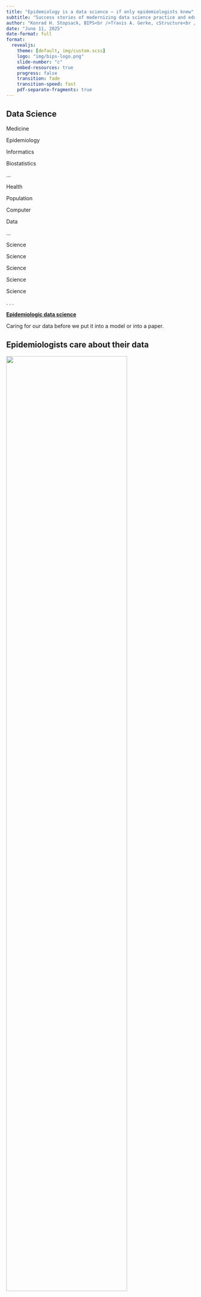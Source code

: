 ```yaml
---
title: "Epidemiology is a data science – if only epidemiologists knew"
subtitle: "Success stories of modernizing data science practice and education in epidemiology"
author: "Konrad H. Stopsack, BIPS<br />Travis A. Gerke, cStructure<br />Emily Riederer, Capital One<br />Malcolm Barrett, Stanford University"
date: "June 11, 2025"
date-format: full
format: 
  revealjs:
    theme: [default, img/custom.scss]
    logo: "img/bips-logo.png"
    slide-number: "c"
    embed-resources: true
    progress: false
    transition: fade
    transition-speed: fast
    pdf-separate-fragments: true
---
```


## Data Science

:::: {layout-ncol=5}

::: {.left}

Medicine

Epidemiology

Informatics

Biostatistics 

...

:::

::: {.left2}

:::


::: {.middle .align-right}

Health 

Population

Computer

Data

...

:::

::: {.middle2 .blue}

Science

Science

Science

Science

Science


:::

::: {.right}

:::

::::

. . .


[**Epidemiologic data science**](.blue)

Caring for our data before we put it into a model or into a paper.


## Epidemiologists care about their data

![](img/Rothman Cutter 2014.png){width=80%}

. . .

![](img/Rothman EJE 2017.png){width=50%}

::: {.aside}
Cutter Lecture, Harvard School of Public Health, December 2014
:::

## Welcome to this SER session!

:::: {.columns}
::: {.column}
![](img/headshot-konrad.jpg){width=120 height=120}

Konrad Stopsack (BIPS)  
*Epidemiologic research*

**Table creation**
:::

::: {.column .fragment}
![](img/headshot-travis.jpg){width=120 height=120}

Travis Gerke (PCCTC/cStructure)  
*Clinical trials/Startup*

**DAG/LLM-based causal workflows**
:::
::::

. . .

:::: {.columns}
::: {.column}
![](img/headshot-emily.jpg){width=120 height=120}

Emily Riederer (Capital One)  
*Finance*

**Project organization and workflows**
:::

::: {.column .fragment}
![](img/headshot-malcolm.png){width=120 height=120}

Malcolm Barrett (Stanford)  
*Research/programming*

**Code review**
:::
::::

## Slido

# Use Case 1<br />No more hand-typed numbers -- Epidemiologic results tables in 2025

Konrad H. Stopsack

Professor and Chair, Department of Epidemiologic Methods and Etiologic Research  
Leibniz Institute for Prevention Research and Epidemiology -- BIPS  
Bremen, Germany

I have no relevant financial relationships to disclose.



## How do our analyses produce results? 

1. Write code in a text editor
![](img/cribriform1.png){.absolute right=20 top=80 width=400}

::: {.fragment fragment-index=2}
2. Submit code to a server that houses the data
:::

::: {.fragment fragment-index=3}
3. Receive a log file containing the results
![](img/cribriform2.png){.absolute right=30 bottom=200 width=400}
:::

::: {.fragment fragment-index=4}
4. Type the results into Word
![](img/cribriform3.png){.absolute height=250 bottom=100 left=35}
:::

::: aside
Elfandy *et al. Mol Cancer Res* 2019
:::

##

:::: {.columns}
::: {.column}

### This process is such a pain<br />&nbsp;

::: {.incremental}
1. It is unclear which data were read in and which code produced which result
2. Numbers are manually transcribed and rounded
3. Even the tiniest change to the analysis requires redoing many manual steps
:::

:::

::: {.column .fragment}

### Creating epidemiologic results tables, 2025: Wish list

::: {.incremental}
1. Descriptive and inferential results should go hand-in-hand
2. Code should produce a publication-ready table
3. Sensitivity analyses should be easy and quick
:::

:::
::::

. . .

***Let us make creating epidemiologic results tables easy, reproducible, and fun!***


## Example data built into R

`data(flchain, package = "survival")`

Monoclonal gammopathy of unclear significance (MGUS) and mortality, Olmsted County, MN, 1995--2003

::: aside
Kyle R *et al.* Prevalence of monoclonal gammopathy of undetermined significance. *N Engl J Med.* 2006.

Dispenzieri A *et al.* Use of nonclonal serum immunoglobulin free light chains to predict overall survival in the general population. *Mayo Clin Proc.* 2012.
:::

```r
#| echo: false
library(tidyverse)
library(labelled)
data(flchain, package = "survival")
flchain <- flchain |> 
  as_tibble() |> 
  mutate(
    futime = futime / 365.25,
    mgus_factor = factor(
      mgus, 
      levels = 0:1, 
      labels = c("No MGUS", "MGUS")
    ),
    women = sex == "F",
    age_group = case_when(
      age < 65 ~ 
        "50-<65",
      age >= 65 & 
        age < 80 ~ 
        "65-80",
      age >= 80 ~ 
        "80+"
    ),
    age10 = age / 10
  ) |> 
  select(-flc.grp) |> 
  rename(sample_yr = sample.yr) |> 
  set_variable_labels(
    women = "Women",
    mgus_factor = "MGUS status",
    age_group = "Age at inclusion, years"
  )
set.seed(123)
```

```r
flchain |> 
  slice(1:10) |> 
  select(age, sex, sample_yr, creatinine, mgus_factor, futime, death) |> 
  mutate(futime = format(round(futime, digits = 2), nsmall = 2)) |> 
  rifttable::rt_gt()
```

<center>... plus `r nrow(flchain)-10` additional observations.</center>

## Creating epidemiologic results tables, 2025

```r
#| echo: true
#| output-location: fragment
library(rifttable)

tribble(
  ~type,         ~label,
  "total",       "Participants",
  "events/time", "Deaths/person-years",
  "cuminc",      "10-year risk",
  "cumincratio", "10-year risk ratio (95% CI)",
  "hr",          "Hazard ratio (95% CI)"
) |> 
  mutate(
    exposure = "mgus_factor",
    event = "death",
    time = "futime",
    arguments = list(list(timepoint = 10))
  ) |> 
  rifttable(data = flchain) |> 
  rt_gt()
```

## Sensitivity analyses made easy {.smaller}

```r
#| echo: true
#| output-location: column-fragment
tribble(
  ~type,          ~label,
  "events/total", "Deaths/participants",
  "hr",           "Hazard ratio (95% CI)"
) |> 
  mutate(
    exposure = "mgus_factor",
    event = "death",
    time = "futime"
  ) |> 
  rifttable(data = flchain) |> 
  rt_gt()
```

. . .

```r
#| echo: true
#| output-location: column-fragment
#| code-line-numbers: "2,4-6"
tribble(
  ~type,          ~label,                      ~confounders,
  "events/total", "Deaths/participants",       "",
  "hr",           "Hazard ratio (95% CI)",     "",
  "hr",           "  Creatinine-adjusted",     "+ creatinine",
  "hr",           "  Creatinine/age-adjusted", "+ creatinine + age",
) |> 
  mutate(
    exposure = "mgus_factor",
    event = "death",
    time = "futime"
  ) |> 
  rifttable(data = flchain) |> 
  rt_gt()
```

. . .

```r
#| echo: true
#| output-location: column-fragment
#| code-line-numbers: "2,5-7"
tribble(
  ~type,          ~label,                ~ci,
  "events/total", "Deaths/participants", NA,
  "",             "Hazard ratio",        NA,
  "hr",           "  with 95% CI",       NA,
  "hr",           "  with 80% CI",       0.8,
  "hr",           "  with 99.5% CI",     0.995
) |> 
  mutate(
    exposure = "mgus_factor",
    event = "death",
    time = "futime",
    confounders = "+ creatinine"
  ) |> 
  rifttable(data = flchain) |> 
  rt_gt()
```

## Stratified analyses and regression analyses at once {.smaller}

```r
#| echo: true
#| output-location: column-fragment
#| code-line-numbers: "2,5-10,16"
tribble(
  ~type,          ~label,                    ~stratum,
  "events/total", "Deaths/participants",     "",
  "hr",           "Hazard ratio (95% CI)",   c("F", "M"),
  "",             "*Female*",                "F",
  "events/total", "  Deaths/participants",   "F",
  "hr",           "  Hazard ratio (95% CI)", "F",
  "",             "*Male*",                  "M",
  "events/total", "  Deaths/participants",   "M",
  "hr",           "  Hazard ratio (95% CI)", "M",
) |> 
  mutate(
    exposure = "mgus_factor",
    event = "death",
    time = "futime",
    effect_modifier = "sex"
  ) |> 
  rifttable(data = flchain) |> 
  rt_gt()
```

## Different exposure? No problem {.smaller}

```r
#| echo: true
#| output-location: column
#| code-line-numbers: "13"
tribble(
  ~type,          ~label,                    ~stratum,
  "events/total", "Deaths/participants",     "",
  "hr",           "Hazard ratio (95% CI)",   c("F", "M"),
  "",             "*Female*",                "F",
  "events/total", "  Deaths/participants",   "F",
  "hr",           "  Hazard ratio (95% CI)", "F",
  "",             "*Male*",                  "M",
  "events/total", "  Deaths/participants",   "M",
  "hr",           "  Hazard ratio (95% CI)", "M",
) |> 
  mutate(
    exposure = "mgus_factor",
    event = "death",
    time = "futime",
    effect_modifier = "sex"
  ) |> 
  rifttable(data = flchain) |> 
  rt_gt()
```


```r
#| echo: true
#| output-location: column
#| code-line-numbers: "13"
tribble(
  ~type,          ~label,                    ~stratum,
  "events/total", "Deaths/participants",     "",
  "hr",           "Hazard ratio (95% CI)",   c("F", "M"),
  "",             "*Female*",                "F",
  "events/total", "  Deaths/participants",   "F",
  "hr",           "  Hazard ratio (95% CI)", "F",
  "",             "*Male*",                  "F",
  "events/total", "  Deaths/participants",   "M",
  "hr",           "  Hazard ratio (95% CI)", "M",
) |> 
  mutate(
    exposure = "age_group",
    event = "death",
    time = "futime",
    effect_modifier = "sex"
  ) |> 
  rifttable(data = flchain) |> 
  rt_gt()
```

. . .

::: {data-id="box1" auto-animate-delay="0" style="background: #3975b4; width: 125px; height: 5px; margin: 10px;" .absolute right=43 top=257}
:::

::: {data-id="box1" auto-animate-delay="0" style="background: #3975b4; width: 100px; height: 5px; margin: 10px;" .absolute right=100 bottom=104}
:::

::: {data-id="box1" auto-animate-delay="0" style="background: #3975b4; width: 80px; height: 5px; margin: 10px;" .absolute right=10 bottom=104}
:::

::: {.fragment fragment-index=4}
![](img/Wilcox deer.png){.absolute top=245 left=300 width=225 height=315}
:::

::: {.fragment .align-right fragment-index=4}
Wilcox AJ. On precision. *Epidemiology*. 15;2004:1.
:::

## rifttable's data model {.smaller}

:::: {.columns}
::: {.column}
### The `design`

```r
#| echo: true
#| execute: false
design <- tribble(
  ~type,         ~label,
  "total",       "Participants",
  "events/time", "Deaths/person-years",
  "cuminc",      "10-year risk",
  "cumincratio", "10-year risk ratio (95% CI)",
  "hr",          "Hazard ratio (95% CI)"
) |> 
  mutate(
    exposure = "mgus_factor",
    event = "death",
    time = "futime",
    arguments = list(list(timepoint = 10))
  )
```

:::

::: {.column}

### The `data`

```r
#| echo: false
flchain |> 
  select(age, sex, sample_yr, creatinine, mgus_factor, futime, death)
```

:::
::::



## rifttable's data model {.smaller}

:::: {.columns}
::: {.column}
### The `design`

```r
design |>
  print(width = 70)
```

:::

::: {.column}

### The `data`

```r
#| echo: false
flchain |> 
  select(age, sex, sample_yr, creatinine, mgus_factor, futime, death)
```

:::
::::

. . .

<center>

### The table produced by `rifttable()`

```r
#| echo: true
rifttable(
  design = design,
  data = flchain
)
```
</center>


## rifttable's data model {.smaller}

:::: {.columns}
::: {.column}
### The `design`

```r
design |>
  print(width = 70)
```

:::

::: {.column}

### The `data`

```r
#| echo: false
flchain |> 
  select(age, sex, sample_yr, creatinine, mgus_factor, futime, death)
```

:::
::::

<center>

### The table produced by `rifttable()`

```r
#| echo: true
rifttable(
  design = design,
  data = flchain
) |> 
  rt_gt()
```
</center>

---

:::: {.columns}
:::{.column width="48%"}
### Great software for analyses and tables exists

* Excel calculator **Episheet**  
  by Kenneth Rothman

* R package **gtsummary**  
  by Daniel Sjoberg

* Many others, of varying scope and quality

:::
:::{.column width="52%" .fragment}
### Why rifttable

<br />

::: {.incremental}
* Integrates into real data analysis
* Shows descriptive and inferential statistics side-by-side
* Makes stratified analyses easy<br />(and table 2 fallacies hard)
* Rounds estimates well
* Facilitates sensitivity analyses
* Extends with custom estimators
* Has a website with copy-paste examples
:::

:::
::::


## The IDEFICS/I.Family cohort

![](img/idefics-design-map.png)

::: aside
Ahrens W *et al.* The IDEFICS cohort: design, characteristics and participation in the baseline survey. *Int J Obes.* 2011;35:S3-S15.  
Ahrens W *et al.* Cohort profile: The transition from childhood to adolescence in European children -- How I.Family extends the IDEFICS cohort. *Int J Epidemiol.* 2017;46:1394-1395.
:::

## The IDEFICS/I.Family cohort: Table 1

:::: {.columns}
:::{.column}
![](img/idefics-table1-code.png)
:::

:::{.column .fragment}
![](img/idefics-table1-result.png){height=450}
:::
::::

::: aside
Ahrens W *et al.* The IDEFICS cohort: design, characteristics and participation in the baseline survey. *Int J Obes.* 2011;35:S3-S15.  
Ahrens W *et al.* Cohort profile: The transition from childhood to adolescence in European children -- How I.Family extends the IDEFICS cohort. *Int J Epidemiol.* 2017;46:1394-1395.
:::

## rifttable, v0.7.1

:::: {.columns}
:::{.column}
![](img/rifttable.png)
:::

:::{.column .fragment}
Also...

* Quantiles and quantile regression
* Ratios of continuous outcomes
* Competing events
* Clustering
* Trends (slopes)
* Stratified and joint models
* Inverse probability-weighted estimates
* [Regression-based risk ratios and risk differences for binary outcomes]{.fragment .highlight-blue}
:::
::::

[https://stopsack.github.io/rifttable]{.blue}


## Regression models for risk ratios and risk differences

> In cohort studies [...], there is little reason to consider an odds ratio. While odds ratios are not the primary measure of interest, they are frequently reported because of the statistical model used by the investigators to analyze their data.

::: aside
Rothman KJ, Huybrechts KF, Murray EJ. Epidemiology: An Introduction. 
3^rd^ edition, Oxford University Press 2024.
:::

:::: {.columns}
:::{.column .fragment}

```r
rr_or <- function(count_data) {
  tribble(
    ~type,            ~label,
    "total",          "Total",
    "cases/controls", "Cases/non-cases",
    "risk",           "Risk",
    "rr",             "Risk ratio",
    "or",             "Odds ratio"
  ) |> 
    mutate(
      exposure = "exposure",
      outcome = "case",
      arguments = list(list(approach = "duplicate"))
    ) |> 
    rifttable(
      data = count_data |> 
        uncount(weights = n) |> 
        mutate(
          exposure = factor(
            exposure, 
            levels = 0:1, 
            labels = c("Unexposed", "Exposed")
          )
        ) |> 
        set_variable_labels(exposure = "Exposure"),
      risk_percent = TRUE
    )
}

tribble(
  ~exposure, ~case, ~n,
  0,         1,     20,
  0,         0,     980,
  1,         1,     40,
  1,         0,     960
) |> 
  rr_or() |>
  rt_gt()
```

:::
:::{.column .fragment}

```r
tribble(
  ~exposure, ~case, ~n,
  0,         1,     960,
  0,         0,     40,
  1,         1,     980,
  1,         0,     20
) |> 
  rr_or() |> 
  rt_gt()
```

:::
::::

## Why are we still reporting odds ratios in cross-sectional and cohort studies?

1. **Log-binomial models** [do not converge]{.fragment .highlight-red fragment-index=1}

```r
#| echo: true
#| error: true
#| code-line-numbers: "5"
data(breastcancer, package = "risks")
glm(
  formula = death ~ stage + receptor, 
  data = breastcancer, 
  family = binomial(link = "log")
)
```

::: {.fragment fragment-index=2}
2. **"Poisson" models with robust variance**
 [often do not converge either]{.fragment .highlight-red fragment-index=3}
:::

::: {.fragment fragment-index=4}
3. **Marginal standardization/*g*-computation/*g*-formula with time-fixed exposure** [works whenever a logistic model can be fit]{.fragment .highlight-blue fragment-index=5}
:::

::: {.fragment fragment-index=6}
4. And there is **Miettinen's case-duplication approach**
:::


## We no longer need to report odds ratios in cross-sectional and cohort studies {.smaller}

```r
#| echo: true
#| output-location: column-fragment
library(risks)
summary(
  riskratio(
    formula = death ~ stage + receptor, 
    data = breastcancer
  )
)
```

## Estimating and reporting adjusted risk ratios and risk differences made easy {.smaller}

```r
#| echo: true
#| output-location: fragment
tribble(
  ~type,            ~label,           
  "outcomes/total", "Deaths/total",
  "risk",           "Risk",    
  "rr",             "Risk ratio (95% CI)",
  "rd",             "Risk difference (95% CI)",
) |> 
  mutate(
    outcome = "death",
    exposure = "stage",
    confounders = "+ receptor"
  ) |> 
  rifttable(data = breastcancer) |> 
  rt_gt() |> 
  gt::tab_footnote(footnote = "Adjusted for hormone receptor status.")
```

## Compare methods if you like -- in practice, simply use *g*-computation for RRs and RDs {.smaller}

```r
#| echo: true
#| code-line-numbers: "2,6-9"
tribble(
  ~type,            ~label,                               ~arguments,
  "outcomes/total", "Deaths/total",                       NA,
  "risk",           "Risk",                               NA,
  "",               "Risk ratio (95% CI)",                NA,
  "rr",             "  *g*-computation, delta method CI", list(approach = "margstd_delta"),
  "rr",             "  *g*-computation, bootstrap CI",    list(approach = "margstd_boot"),
  "rr",             "  Poisson model, robust CI",         list(approach = "robpoisson"),
  "rr",             "  Case-duplication approach",        list(approach = "duplicate"),
  "rd",             "Risk difference (95% CI)",           NA,
) |> 
  mutate(
    outcome = "death",
    exposure = "stage",
    confounders = "+ receptor"
  ) |> 
  rifttable(data = breastcancer) |> 
  rt_gt() |> 
  gt::tab_footnote(footnote = "Adjusted for hormone receptor status.")
```


## risks, v0.4.3

:::: {.columns}
:::{.column}
![](img/risks.png)
:::
:::{.column}
<br /><br /><br /><br /><br /><br /><br />
[https://stopsack.github.io/risks]{.blue}
:::
::::


## Summary: Epidemiologic results tables in 2025

::: {.incremental}
* The tables in our manuscripts can and should be made directly by software
* Several R packages create various types of tables

    + The [**rifttable**]{.blue} package is designed specifically for epidemiologists and with best-practice result reporting in mind
    + One perk are regression models for adjusted risk ratios and risk differences for binary outcomes from the [**risks**]{.blue} package
    
* This automation makes table creation easier, faster, and reproducible

    + We can focus on thinking about our results instead of transcribing numbers
:::

. . .

[**Thank you for your attention -- Please reach out**]{.blue}

::: {.align-right}
stopsack@leibniz-bips.de
:::


## We are hiring!

:::: {.columns}
:::{.column width=55%}
The [Leibniz Institute for Prevention Research and Epidemiology – BIPS]{.blue} is one of Germany’s largest and oldest research institutes focused on epidemiology.

Applications are open now for our PhD Program in Epidemiology, Statistics, and Prevention and Implementation Science, with an October start date.

::: {style="float: left; margin-right: 5px;"}
![](img/bips-phd-program.svg){width=120 height=120}
:::
<br />`https://tinyurl.com/`<br />
&nbsp;&nbsp;&nbsp;`bips-phd-program`

<br />

[**Feel free to reach out about this opportunity and others.**]{.blue}

::: {.align-right}
stopsack@leibniz-bips.de
:::

:::
:::{.column width=45%}
![](img/csm_bips_building-front-02_5a53a95a19.jpg)
![](img/map-Bremen-Europe.png)
:::
::::
